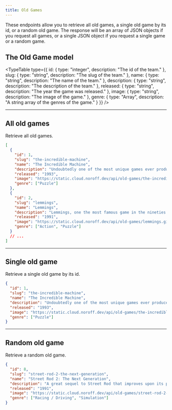 ```yaml
---
title: Old Games
---
```


These endpoints allow you to retrieve all old games, a single old game by its id, or a random old game. The response will be an array of JSON objects if you request all games, or a single JSON object if you request a single game or a random game.

## The Old Game model

<TypeTable
  type={{
    id: { type: "integer", description: "The id of the team." },
    slug: { type: "string", description: "The slug of the team." },
    name: { type: "string", description: "The name of the team." },
    description: { type: "string", description: "The description of the team." },
    released: { type: "string", description: "The year the game was released." },
    image: { type: "string", description: "The image of the game." },
    genre: { type: "Array<string>", description: "A string array of the genres of the game." }
  }}
/>

<Hr />

## All old games

<EndpointDetails path="/old-games" />

Retrieve all old games.

```json title="Response"
[
  {
    "id": 1,
    "slug": "the-incredible-machine",
    "name": "The Incredible Machine",
    "description": "Undoubtedly one of the most unique games ever produced for the PC, The Incredible Machines 1 is a dream come true for anyone who as a child likes to tinker with gadgets and toys. It is a puzzle game par excellence and beyond: you have to use wacky gadgets and tools given for each level to accomplish objectives. Puzzles start out relaxing and get fiendish very quickly, as later levels require not only ingenuity but also precise timing. A true classic.",
    "released": "1993",
    "image": "https://static.cloud.noroff.dev/api/old-games/the-incredible-machine.png",
    "genre": ["Puzzle"]
  },
  {
    "id": 2,
    "slug": "lemmings",
    "name": "Lemmings",
    "description": "Lemmings, one the most famous game in the nineties. You are in charge of a group of lemmings on their way to their home. Inspired from the legend of the dumb lemming running straight in to danger, the lemmings pop from a portal and walk straight until they find an obstacle. The goal is to build a way to the exit with minimum casualties along the way. Of course dangers are everywhere : pitfall, traps, cliffs, etc...   Hopefully, the lemmings are able to make a lot of things, but you have to tell them to do it. Lemmings can make their fellow friends stop and turn around, build bridges, use an umbrella to fall slowly and much more. With a clever use of the often limited number of abilities, you may lead the lemmings to the exit.",
    "released": "1991",
    "image": "https://static.cloud.noroff.dev/api/old-games/lemmings.gif",
    "genre": ["Action", "Puzzle"]
  }
  // ...
]
```

<Hr />

## Single old game

<EndpointDetails path="/old-games/<id>" />

Retrieve a single old game by its id.

```json title="Response"
{
  "id": 1,
  "slug": "the-incredible-machine",
  "name": "The Incredible Machine",
  "description": "Undoubtedly one of the most unique games ever produced for the PC, The Incredible Machines 1 is a dream come true for anyone who as a child likes to tinker with gadgets and toys. It is a puzzle game par excellence and beyond: you have to use wacky gadgets and tools given for each level to accomplish objectives. Puzzles start out relaxing and get fiendish very quickly, as later levels require not only ingenuity but also precise timing. A true classic.",
  "released": "1993",
  "image": "https://static.cloud.noroff.dev/api/old-games/the-incredible-machine.png",
  "genre": ["Puzzle"]
}
```

<Hr />

## Random old game

<EndpointDetails path="/old-games/random" />

Retrieve a random old game.

```json title="Response"
{
  "id": 8,
  "slug": "street-rod-2-the-next-generation",
  "name": "Street Rod 2: The Next Generation",
  "description": "A great sequel to Street Rod that improves upon its predecessor in every respect, Street Rod 2 features more and faster cars, more challenging courses, and new customization options that were added based on fans' input from the first game. Obviously following the proven 'if it ain't broke, don't fix it' school of though, California Dreams retains all the fun of Street Rod while adding many options. (Read my review of Street Rod for an overview of gameplay and objective-- both of which remain the same here). In addition to changing engine and transmission, you can now add fuel injector, add muffler mod's, and change the car's gear ratio.",
  "released": "1991",
  "image": "https://static.cloud.noroff.dev/api/old-games/street-rod-2-the-next-generation.gif",
  "genre": ["Racing / Driving", "Simulation"]
}
```
